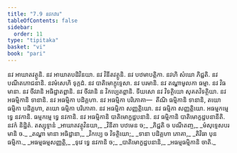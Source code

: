 ```yaml
---
title: "7.9 នវកវារ"
tableOfContents: false
sidebar:
  order: 11
type: "tipitaka"
basket: "vi"
book: "pari"
---
```



<DynamicBreadcrumb />

<Division number="329" book="pari">

<Paragraph number="1559" book="pari">
នវ អាឃាតវត្ថូនិ. នវ អាឃាតបដិវិនយា. នវ វិនីតវត្ថូនិ. នវ បឋមាបត្តិកា. នវហិ សំឃោ ភិជ្ជតិ. នវ បណីតភោជនានិ. នវមំសេហិ ទុក្កដំ. នវ បាតិមោក្ខុទ្ទេសា. នវ បរមានិ. នវ តណ្ហាមូលកា ធម្មា. នវ វិធមានា. នវ ចីវរានិ អធិដ្ឋាតព្ពានិ. នវ ចីវរានិ ន វិកប្បេតព្ពានិ. ទីឃសោ នវ វិទត្ថិយោ សុគតវិទត្ថិយា. នវ អធម្មិកានិ ទានានិ. នវ អធម្មិកា បដិគ្គហា. នវ អធម្មិកា បរិភោគា—  តីណិ ធម្មិកានិ ទានានិ, តយោ ធម្មិកា បដិគ្គហា, តយោ ធម្មិកា បរិភោគា. នវ អធម្មិកា សញ្ញត្តិយោ. នវ ធម្មិកា សញ្ញត្តិយោ. អធម្មកម្មេ ទ្វេ នវកានិ. ធម្មកម្មេ ទ្វេ នវកានិ. នវ អធម្មិកានិ បាតិមោក្ខដ្ឋបនានិ. នវ ធម្មិកានិ បាតិមោក្ខដ្ឋបនានីតិ.

</Paragraph>
</Division>

<Paragraph number="1560" type="center" book="pari">
នវកំ និដ្ឋិតំ.



</Paragraph>

<Paragraph number="1561" type="center" book="pari">
តស្សុទ្ទានំ


</Paragraph>

<Paragraph number="1562" type="verses" book="pari">
_អាឃាតវត្ថុវិនយា,_  
_វិនីតា បឋមេន ច;_  
_ភិជ្ជតិ ច បណីតញ្ច,_  
_មំសុទ្ទេសបរមានិ ច._  

</Paragraph>

<Paragraph number="1563" type="verses" book="pari">
_តណ្ហា មានា អធិដ្ឋានា,_  
_វិកប្បេ ច វិទត្ថិយោ;_  
_ទានា បដិគ្គហា ភោគា,_  
_តិវិធា បុន ធម្មិកា._  

</Paragraph>

<Paragraph number="1564" type="verses" book="pari">
_អធម្មធម្មសញ្ញត្តិ,_  
_ទុវេ ទ្វេ នវកានិ ច;_  
_បាតិមោក្ខដ្ឋបនានិ,_  
_អធម្មធម្មិកានិ ចាតិ._
</Paragraph>